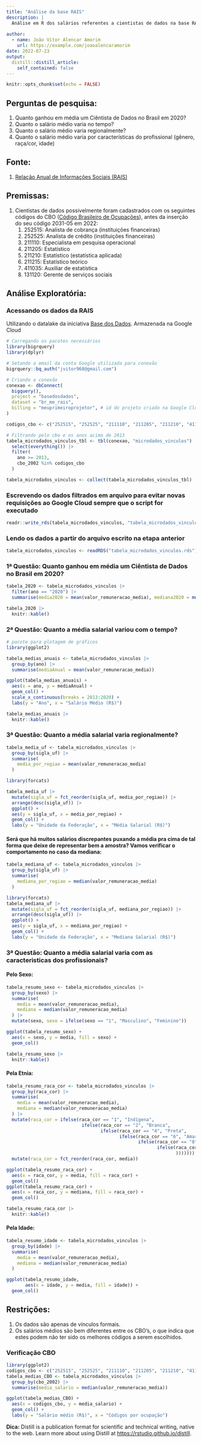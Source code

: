 ```yaml
---
title: "Análise da base RAIS"
description: |
  Análise em R dos salários referentes a cientistas de dados na base RAIS (Para este caso: 390.583 linhas, 267.60 GB). De início é feito uma análise exploratória e em seguida é encontrado um modelo através de Regressão Linear. Projeto feito com auxílio da Semana Data Science na Prática da Curso-R.
  
author:
  - name: João Vitor Alencar Amorim
    url: https://example.com/joaoalencaramorim
date: 2022-07-23
output:
  distill::distill_article:
    self_contained: false
---
```


```r
knitr::opts_chunk$set(echo = FALSE)
```
## Perguntas de pesquisa:

1. Quanto ganhou em média um Ciêntista de Dados no Brasil em 2020?
2. Quanto o salário médio varia no tempo?
3. Quanto o salário médio varia regionalmente?
4. Quanto o salário médio varia por características do profissional (gênero, raça/cor, idade)

## Fonte:

1. [Relação Anual de Informações Sociais (RAIS)](https://basedosdados.org/dataset/br-me-rais?bdm_table=microdados_vinculos)

## Premissas:

1.  Cientistas de dados possivelmente foram cadastrados com os seguintes códigos do CBO ([Código Brasileiro de Ocupações](http://www.mtecbo.gov.br/cbosite/pages/pesquisas/BuscaPorCodigo.jsf)), antes da inserção do seu código 2031-05 em 2022:
    1. 252515: Analista de cobrança (instituições financeiras)
    2. 252525: Analista de crédito (instituições financeiras)
    3. 211110: Especialista em pesquisa operacional 
    4. 211205: Estatístico
    5. 211210: Estatístico (estatística aplicada)
    6. 211215: Estatístico teórico
    7. 411035: Auxiliar de estatística
    8. 131120: Gerente de serviços sociais

## Análise Exploratória:
### Acessando os dados da RAIS
Utilizando o datalake da iniciativa [Base dos Dados](https://basedosdados.org).
Armazenada na Google Cloud

```r
# Carregando os pacotes necessários
library(bigrquery)
library(dplyr)
```

```r
# Setando o email da conta Google utilizada para conexão
bigrquery::bq_auth("jvitor968@gmail.com")

# Criando a conexão
conexao <- dbConnect(
  bigquery(),
  project = "basedosdados",
  dataset = "br_me_rais",
  billing = "meuprimeiroprojetor", # id do projeto criado na Google Cloud
)

```

```r
codigos_cbo <- c("252515", "252525", "211110", "211205", "211210", "411035", "211215", "131120")

# Filtrando pelo cbo e os anos acima de 2013
tabela_microdados_vinculos_tbl <- tbl(conexao, "microdados_vinculos") |>
  select(everything()) |>
  filter(
    ano >= 2013,
    cbo_2002 %in% codigos_cbo
  )

tabela_microdados_vinculos <- collect(tabela_microdados_vinculos_tbl)
```
### Escrevendo os dados filtrados em arquivo para evitar novas requisições ao Google Cloud sempre que o script for executado
```r
readr::write_rds(tabela_microdados_vinculos, "tabela_microdados_vinculos.rds", compress = "xz")
```
### Lendo os dados a partir do arquivo escrito na etapa anterior
```r
tabela_microdados_vinculos <- readRDS("tabela_microdados_vinculos.rds")
```
### 1ª Questão: Quanto ganhou em média um Ciêntista de Dados no Brasil em 2020?
```r
tabela_2020 <- tabela_microdados_vinculos |>
  filter(ano == "2020") |>
  summarise(media2020 = mean(valor_remuneracao_media), mediana2020 = median(valor_remuneracao_media))

tabela_2020 |>
  knitr::kable()
```

### 2ª Questão: Quanto a média salarial variou com o tempo?
```r
# pacote para plotagem de gráficos
library(ggplot2)

tabela_medias_anuais <- tabela_microdados_vinculos |>
  group_by(ano) |>
  summarise(mediaAnual = mean(valor_remuneracao_media))

ggplot(tabela_medias_anuais) +
  aes(x = ano, y = mediaAnual) +
  geom_col() +
  scale_x_continuous(breaks = 2013:2020) +
  labs(y = "Ano", x = "Salário Médio (R$)")
```

```r
tabela_medias_anuais |>
  knitr::kable()
```


### 3ª Questão: Quanto a média salarial varia regionalmente?
```r
tabela_media_uf <- tabela_microdados_vinculos |>
  group_by(sigla_uf) |>
  summarise(
    media_por_regiao = mean(valor_remuneracao_media)
  )

library(forcats)

tabela_media_uf |>
  mutate(sigla_uf = fct_reorder(sigla_uf, media_por_regiao)) |>
  arrange(desc(sigla_uf)) |>
  ggplot() +
  aes(y = sigla_uf, x = media_por_regiao) +
  geom_col() +
  labs(y = "Unidade da Federação", x = "Média Salarial (R$)")
```
#### Será que há muitos salários discrepantes puxando a média pra cima de tal forma que deixe de representar bem a amostra? Vamos verificar o comportamento no caso da mediana:
```r
tabela_mediana_uf <- tabela_microdados_vinculos |>
  group_by(sigla_uf) |>
  summarise(
    mediana_por_regiao = median(valor_remuneracao_media)
  )

library(forcats)
tabela_mediana_uf |>
  mutate(sigla_uf = fct_reorder(sigla_uf, mediana_por_regiao)) |>
  arrange(desc(sigla_uf)) |>
  ggplot() +
  aes(y = sigla_uf, x = mediana_por_regiao) +
  geom_col() +
  labs(y = "Unidade da Federação", x = "Mediana Salarial (R$)")
```

### 3ª Questão: Quanto a média salarial varia com as caracteristicas dos profissionais?
#### Pelo Sexo:
```r
tabela_resumo_sexo <- tabela_microdados_vinculos |>
  group_by(sexo) |>
  summarise(
    media = mean(valor_remuneracao_media),
    mediana = median(valor_remuneracao_media)
  ) |>
  mutate(sexo, sexo = ifelse(sexo == "1", "Masculino", "Feminino"))

ggplot(tabela_resumo_sexo) +
  aes(x = sexo, y = media, fill = sexo) +
  geom_col()

tabela_resumo_sexo |>
  knitr::kable()
```

#### Pela Etnia:
```r
tabela_resumo_raca_cor <- tabela_microdados_vinculos |>
  group_by(raca_cor) |>
  summarise(
    media = mean(valor_remuneracao_media),
    mediana = median(valor_remuneracao_media)
  ) |>
  mutate(raca_cor = ifelse(raca_cor == "1", "Indígena",
                            ifelse(raca_cor == "2", "Branca",
                                   ifelse(raca_cor == "4", "Preta",
                                          ifelse(raca_cor == "6", "Amarela",
                                                 ifelse(raca_cor == "8", "Parda",
                                                        ifelse(raca_cor == "9", "Não Identificado", "Ignorado"
                                                               ))))))) |>
  mutate(raca_cor = fct_reorder(raca_cor, media))

ggplot(tabela_resumo_raca_cor) +
  aes(x = raca_cor, y = media, fill = raca_cor) +
  geom_col()
ggplot(tabela_resumo_raca_cor) +
  aes(x = raca_cor, y = mediana, fill = raca_cor) +
  geom_col()

tabela_resumo_raca_cor |>
  knitr::kable()
```

#### Pela Idade:
```r
tabela_resumo_idade <- tabela_microdados_vinculos |>
  group_by(idade) |>
  summarise(
    media = mean(valor_remuneracao_media),
    mediana = median(valor_remuneracao_media)
  )

ggplot(tabela_resumo_idade, 
       aes(x = idade, y = media, fill = idade)) +
  geom_col()
```


## Restrições:

1. Os dados são apenas de vínculos formais.
2. Os salários médios são bem diferentes entre os CBO's, o que indica que estes podem não ter sido os melhores códigos a serem escolhidos.

### Verificação CBO
```r
library(ggplot2)
codigos_cbo <- c("252515", "252525", "211110", "211205", "211210", "411035", "211215", "131120")
tabela_medias_CBO <- tabela_microdados_vinculos |>
  group_by(cbo_2002) |>
  summarise(media_salario = median(valor_remuneracao_media))

ggplot(tabela_medias_CBO) +
  aes(x = codigos_cbo, y = media_salario) +
  geom_col() +
  labs(y = "Salário médio (R$)", x = "Códigos por ocupação")
```

**Dica:** Distill is a publication format for scientific and technical writing, native to the web. Learn more about using Distill at <https://rstudio.github.io/distill>.
